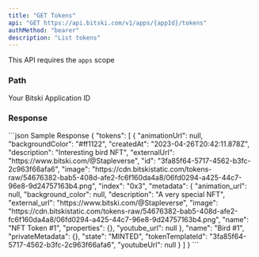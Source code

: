 ```yaml
---
title: "GET Tokens"
api: "GET https://api.bitski.com/v1/apps/{appId}/tokens"
authMethod: "bearer"
description: "List tokens"
---
```


<Note>This API requires the `apps` scope</Note>

### Path

<ParamField path="appId" type="string" required>
  Your Bitski Application ID
</ParamField>

### Response

<ResponseField name="tokens" type="array of objects" required>
  <Expandable title="properties">
    <ResponseField name="id" type="string" required/>
    <ResponseField name="tokenTemplateId" type="string" required/>
    <ResponseField name="name" type="string" required/>
    <ResponseField name="animationUrl" type="string"/>
    <ResponseField name="backgroundColor" type="string"/>
    <ResponseField name="youtubeUrl" type="string"/>
    <ResponseField name="createdAt" type="date" required/>
    <ResponseField name="description" type="string" required/>
    <ResponseField name="externalUrl" type="string" />
    <ResponseField name="image" type="string" />
    <ResponseField name="index" type="string" required/>
    <ResponseField name="metadata" type="object" required/>
    <ResponseField name="privateMetadata" type="object" required/>
    <ResponseField name="state" type="string" required/>
  </Expandable>
</ResponseField>

<ResponseExample>
```json Sample Response
{
  "tokens": [
    {
      "animationUrl": null,
      "backgroundColor": "#ff1122",
      "createdAt": "2023-04-26T20:42:11.878Z",
      "description": "Interesting bird NFT",
      "externalUrl": "https://www.bitski.com/@Stapleverse",
      "id": "3fa85f64-5717-4562-b3fc-2c963f66afa6",
      "image": "https://cdn.bitskistatic.com/tokens-raw/54676382-bab5-408d-afe2-fc6f160da4a8/06fd0294-a425-44c7-96e8-9d24757163b4.png",
      "index": "0x3",
      "metadata": {
        "animation_url": null,
        "background_color": null,
        "description": "A very special NFT",
        "external_url": "https://www.bitski.com/@Stapleverse",
        "image": "https://cdn.bitskistatic.com/tokens-raw/54676382-bab5-408d-afe2-fc6f160da4a8/06fd0294-a425-44c7-96e8-9d24757163b4.png",
        "name": "NFT Token #1",
        "properties": {},
        "youtube_url": null
      },
      "name": "Bird #1",
      "privateMetadata": {},
      "state": "MINTED",
      "tokenTemplateId": "3fa85f64-5717-4562-b3fc-2c963f66afa6",
      "youtubeUrl": null
    }
  ]
}
```
</ResponseExample>
